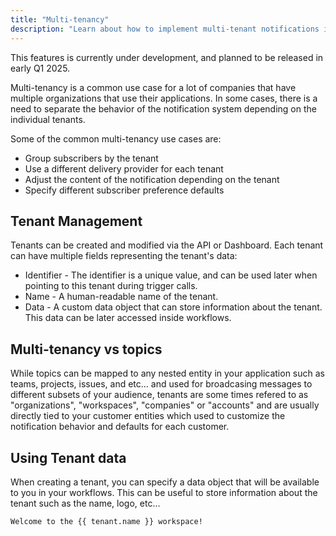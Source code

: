 ```yaml
---
title: "Multi-tenancy"
description: "Learn about how to implement multi-tenant notifications in Novu"
---
```


<Info>
This features is currently under development, and planned to be released in early Q1 2025.
</Info>

Multi-tenancy is a common use case for a lot of companies that have multiple organizations that use their applications. In some cases, there is a need to separate the behavior of the notification system depending on the individual tenants.

Some of the common multi-tenancy use cases are:
- Group subscribers by the tenant
- Use a different delivery provider for each tenant
- Adjust the content of the notification depending on the tenant
- Specify different subscriber preference defaults

## Tenant Management

Tenants can be created and modified via the API or Dashboard. Each tenant can have multiple fields representing the tenant's data:

- Identifier - The identifier is a unique value, and can be used later when pointing to this tenant during trigger calls.
- Name - A human-readable name of the tenant.
- Data - A custom data object that can store information about the tenant. This data can be later accessed inside workflows.

## Multi-tenancy vs topics

While topics can be mapped to any nested entity in your application such as teams, projects, issues, and etc... 
and used for broadcasing messages to different subsets of your audience, tenants are some times refered to as "organizations", "workspaces", "companies" or "accounts" and are usually directly tied to your customer entities which used to customize the notification behavior and defaults for each customer.

## Using Tenant data

When creating a tenant, you can specify a data object that will be available to you in your workflows. This can be useful to store information about the tenant such as the name, logo, etc...

```
Welcome to the {{ tenant.name }} workspace!
```
